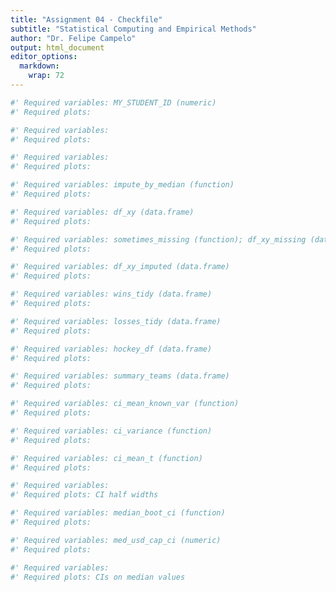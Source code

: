 ```yaml
---
title: "Assignment 04 - Checkfile"
subtitle: "Statistical Computing and Empirical Methods"
author: "Dr. Felipe Campelo"
output: html_document
editor_options: 
  markdown: 
    wrap: 72
---
```


```r
#' Required variables: MY_STUDENT_ID (numeric)
#' Required plots: 
```

```r
#' Required variables: 
#' Required plots: 
```

```r
#' Required variables: 
#' Required plots: 
```

```r
#' Required variables: impute_by_median (function)
#' Required plots: 
```

```r
#' Required variables: df_xy (data.frame)
#' Required plots: 
```

```r
#' Required variables: sometimes_missing (function); df_xy_missing (data.frame)
#' Required plots: 
```

```r
#' Required variables: df_xy_imputed (data.frame)
#' Required plots: 
```

```r
#' Required variables: wins_tidy (data.frame)
#' Required plots:
```

```r
#' Required variables: losses_tidy (data.frame)
#' Required plots: 
```

```r
#' Required variables: hockey_df (data.frame)
#' Required plots: 
```

```r
#' Required variables: summary_teams (data.frame)
#' Required plots: 
```

```r
#' Required variables: ci_mean_known_var (function)
#' Required plots: 
```

```r
#' Required variables: ci_variance (function)
#' Required plots: 
```

```r
#' Required variables: ci_mean_t (function)
#' Required plots: 
```

```r
#' Required variables: 
#' Required plots: CI half widths
```

```r
#' Required variables: median_boot_ci (function)
#' Required plots: 
```

```r
#' Required variables: med_usd_cap_ci (numeric)
#' Required plots: 
```

```r
#' Required variables: 
#' Required plots: CIs on median values
```
